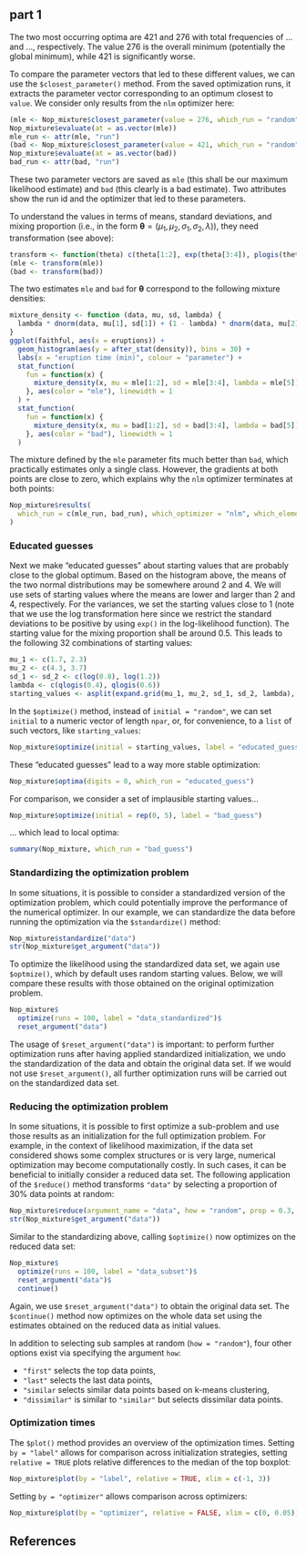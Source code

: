 ## part 1

The two most occurring optima are 421 and 276 with total frequencies of ... and ..., respectively. The value 276 is the overall minimum (potentially the global minimum), while 421 is significantly worse.

To compare the parameter vectors that led to these different values, we can use the `$closest_parameter()` method. From the saved optimization runs, it extracts the parameter vector corresponding to an optimum closest to `value`. We consider only results from the `nlm` optimizer here: 

```r
(mle <- Nop_mixture$closest_parameter(value = 276, which_run = "random", which_optimizer = "nlm"))
Nop_mixture$evaluate(at = as.vector(mle))
mle_run <- attr(mle, "run")
(bad <- Nop_mixture$closest_parameter(value = 421, which_run = "random", which_optimizer = "nlm"))
Nop_mixture$evaluate(at = as.vector(bad))
bad_run <- attr(bad, "run")
```

These two parameter vectors are saved as `mle` (this shall be our maximum likelihood estimate) and `bad` (this clearly is a bad estimate). Two attributes show the run id and the optimizer that led to these parameters.

To understand the values in terms of means, standard deviations, and mixing proportion (i.e., in the form $\boldsymbol{\theta} = (\mu_1, \mu_2, \sigma_1, \sigma_2, \lambda)$), they need transformation (see above):

```r
transform <- function(theta) c(theta[1:2], exp(theta[3:4]), plogis(theta[5]))
(mle <- transform(mle))
(bad <- transform(bad))
```

The two estimates `mle` and `bad` for $\boldsymbol{\theta}$ correspond to the following mixture densities:

```r
mixture_density <- function (data, mu, sd, lambda) {
  lambda * dnorm(data, mu[1], sd[1]) + (1 - lambda) * dnorm(data, mu[2], sd[2])
}
ggplot(faithful, aes(x = eruptions)) + 
  geom_histogram(aes(y = after_stat(density)), bins = 30) + 
  labs(x = "eruption time (min)", colour = "parameter") +
  stat_function(
    fun = function(x) {
      mixture_density(x, mu = mle[1:2], sd = mle[3:4], lambda = mle[5])
    }, aes(color = "mle"), linewidth = 1
  ) +
  stat_function(
    fun = function(x) {
      mixture_density(x, mu = bad[1:2], sd = bad[3:4], lambda = bad[5])
    }, aes(color = "bad"), linewidth = 1
  )
```

The mixture defined by the `mle` parameter fits much better than `bad`, which practically estimates only a single class. However, the gradients at both points are close to zero, which explains why the `nlm` optimizer terminates at both points:

```r
Nop_mixture$results(
  which_run = c(mle_run, bad_run), which_optimizer = "nlm", which_element = "gradient"
)
```

### Educated guesses

Next we make "educated guesses" about starting values that are probably close to the global optimum. Based on the histogram above, the means of the two normal distributions may be somewhere around 2 and 4. We will use sets of starting values where the means are lower and larger than 2 and 4, respectively. For the variances, we set the starting values close to 1 (note that we use the log transformation here since we restrict the standard deviations to be positive by using `exp()` in the log-likelihood function). The starting value for the mixing proportion shall be around 0.5. This leads to the following 32 combinations of starting values:

```r
mu_1 <- c(1.7, 2.3)
mu_2 <- c(4.3, 3.7)
sd_1 <- sd_2 <- c(log(0.8), log(1.2))
lambda <- c(qlogis(0.4), qlogis(0.6))
starting_values <- asplit(expand.grid(mu_1, mu_2, sd_1, sd_2, lambda), MARGIN = 1)
```

In the `$optimize()` method, instead of `initial = "random"`, we can set `initial` to a numeric vector of length `npar`, or, for convenience, to a `list` of such vectors, like `starting_values`:

```r
Nop_mixture$optimize(initial = starting_values, label = "educated_guess")
```

These "educated guesses" lead to a way more stable optimization:

```r
Nop_mixture$optima(digits = 0, which_run = "educated_guess")
```

For comparison, we consider a set of implausible starting values...

```r
Nop_mixture$optimize(initial = rep(0, 5), label = "bad_guess")
```

... which lead to local optima:

```r
summary(Nop_mixture, which_run = "bad_guess") 
```

### Standardizing the optimization problem

In some situations, it is possible to consider a standardized version of the optimization problem, which could potentially improve the performance of the numerical optimizer. In our example, we can standardize the data before running the optimization via the `$standardize()` method:

```r
Nop_mixture$standardize("data")
str(Nop_mixture$get_argument("data"))
```

To optimize the likelihood using the standardized data set, we again use `$optmize()`, which by default uses random starting values. Below, we will compare these results with those obtained on the original optimization problem. 

```r
Nop_mixture$
  optimize(runs = 100, label = "data_standardized")$
  reset_argument("data")
```

The usage of `$reset_argument("data")` is important: to perform further optimization runs after having applied standardized initialization, we undo the standardization of the data and obtain the original data set. If we would not use `$reset_argument()`, all further optimization runs will be carried out on the standardized data set. 

### Reducing the optimization problem

In some situations, it is possible to first optimize a sub-problem and use those results as an initialization for the full optimization problem. For example, in the context of likelihood maximization, if the data set considered shows some complex structures or is very large, numerical optimization may become computationally costly. In such cases, it can be beneficial to initially consider a reduced data set. The following application of the `$reduce()` method transforms `"data"` by selecting a proportion of 30\% data points at random:

```r
Nop_mixture$reduce(argument_name = "data", how = "random", prop = 0.3, seed = 1)
str(Nop_mixture$get_argument("data"))
```

Similar to the standardizing above, calling `$optimize()` now optimizes on the reduced data set:

```r
Nop_mixture$
  optimize(runs = 100, label = "data_subset")$
  reset_argument("data")$
  continue()
```

Again, we use `$reset_argument("data")` to obtain the original data set. The `$continue()` method now optimizes on the whole data set using the estimates obtained on the reduced data as initial values.

In addition to selecting sub samples at random (`how = "random"`), four other options exist via specifying the argument `how`:

- `"first"` selects the top data points,
- `"last"` selects the last data points,
- `"similar` selects similar data points based on k-means clustering,
- `"dissimilar"` is similar to `"similar"` but selects dissimilar data points.

### Optimization times

The `$plot()` method provides an overview of the optimization times. Setting `by = "label"` allows for comparison across initialization strategies, setting `relative = TRUE` plots relative differences to the median of the top boxplot:

```r
Nop_mixture$plot(by = "label", relative = TRUE, xlim = c(-1, 3))
```

Setting `by = "optimizer"` allows comparison across optimizers:

```r
Nop_mixture$plot(by = "optimizer", relative = FALSE, xlim = c(0, 0.05))
```

## References
